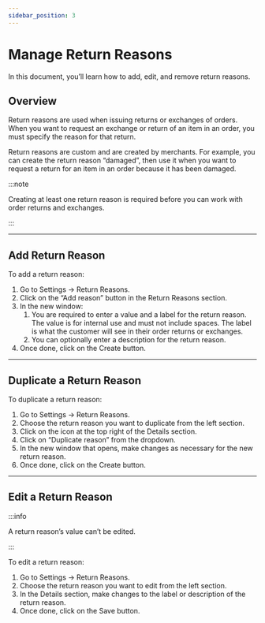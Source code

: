 ```yaml
---
sidebar_position: 3
---
```



# Manage Return Reasons

In this document, you’ll learn how to add, edit, and remove return reasons.

## Overview

Return reasons are used when issuing returns or exchanges of orders. When you want to request an exchange or return of an item in an order, you must specify the reason for that return.

Return reasons are custom and are created by merchants. For example, you can create the return reason “damaged”, then use it when you want to request a return for an item in an order because it has been damaged.

:::note

Creating at least one return reason is required before you can work with order returns and exchanges.

:::

---

## Add Return Reason

To add a return reason:

1. Go to Settings → Return Reasons.
2. Click on the “Add reason” button in the Return Reasons section.
3. In the new window:
    1. You are required to enter a value and a label for the return reason. The value is for internal use and must not include spaces. The label is what the customer will see in their order returns or exchanges.
    2. You can optionally enter a description for the return reason.
4. Once done, click on the Create button.

---

## Duplicate a Return Reason

To duplicate a return reason:

1. Go to Settings → Return Reasons.
2. Choose the return reason you want to duplicate from the left section.
3. Click on the <UiIcon lightIcon="https://res.cloudinary.com/dza7lstvk/image/upload/v1667999308/Medusa%20Docs/UI%20Icons/1ordBC6_ssysel.png" darkIcon="https://res.cloudinary.com/dza7lstvk/image/upload/v1667999326/Medusa%20Docs/UI%20Icons/dSwWYBH_stzgoi.png" alt="three dots" /> icon at the top right of the Details section.
4. Click on “Duplicate reason” from the dropdown.
5. In the new window that opens, make changes as necessary for the new return reason.
6. Once done, click on the Create button.

---

## Edit a Return Reason

:::info

A return reason’s value can’t be edited.

:::

To edit a return reason:

1. Go to Settings → Return Reasons.
2. Choose the return reason you want to edit from the left section.
3. In the Details section, make changes to the label or description of the return reason.
4. Once done, click on the Save button.